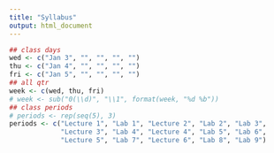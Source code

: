 ```yaml
---
title: "Syllabus"
output: html_document
---
```


```r
## class days
wed <- c("Jan 3", "", "", "", "")
thu <- c("Jan 4", "", "", "", "")
fri <- c("Jan 5", "", "", "", "")
## all qtr
week <- c(wed, thu, fri)
# week <- sub("0(\\d)", "\\1", format(week, "%d %b"))
## class periods
# periods <- rep(seq(5), 3)
periods <- c("Lecture 1", "Lab 1", "Lecture 2", "Lab 2", "Lab 3",
             "Lecture 3", "Lab 4", "Lecture 4", "Lab 5", "Lab 6",
             "Lecture 5", "Lab 7", "Lecture 6", "Lab 8", "Lab 9")
```



